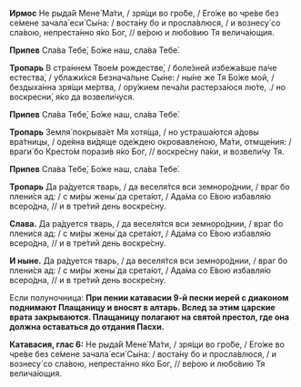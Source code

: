 **Ирмос** Не рыда́й Мене́ Ма́ти, / зря́щи во гро́бе, / Его́же во чре́ве без се́мене зачала́ еси́ Сы́на: / воста́ну бо и просла́влюся, / и вознесу́ со сла́вою, непреста́нно я́ко Бог, // ве́рою и любо́вию Тя велича́ющия.

**Припев** Сла́ва Тебе́, Бо́же наш, сла́ва Тебе́.

**Тропарь** В стра́ннем Твое́м рождестве́, / боле́зней избежа́вше па́че естества́, / ублажи́хся Безнача́льне Сы́не: / ны́не же Тя Бо́же мой, / бездыха́нна зря́щи ме́ртва, / ору́жием печа́ли растерза́юся лю́те, ./ но воскресни́, я́ко да возвели́чуся.

**Припев** Сла́ва Тебе́, Бо́же наш, сла́ва Тебе́.

**Тропарь** Земля́ покрыва́ет Мя хотя́ща, / но устраша́ются а́довы вра́тницы, / оде́яна ви́дяще оде́ждею окровавле́ною, Ма́ти, отмще́ния: / враги́ бо Кресто́м порази́в я́ко Бог, // воскре́сну па́ки, и возвели́чу Тя.

**Припев** Сла́ва Тебе́, Бо́же наш, сла́ва Тебе́.

**Тропарь** Да ра́дуется тварь, / да веселя́тся вси земноро́днии, / враг бо плени́ся ад: / с ми́ры жены́ да срета́ют, / Ада́ма со Е́вою избавля́ю всеро́дна, // и в тре́тий день воскре́сну.

**Слава.** Да ра́дуется тварь, / да веселя́тся вси земноро́днии, / враг бо плени́ся ад: / с ми́ры жены́ да срета́ют, / Ада́ма со Е́вою избавля́ю всеро́дна, // и в тре́тий день воскре́сну.

**И ныне.** Да ра́дуется тварь, / да веселя́тся вси земноро́днии, / враг бо плени́ся ад: / с ми́ры жены́ да срета́ют, / Ада́ма со Е́вою избавля́ю всеро́дна, // и в тре́тий день воскре́сну.

Если полуночница: **При пении катавасии 9‐й песни иерей с диаконом поднимают Плащаницу и вносят в алтарь. Вслед за этим царские врата закрываются. Плащаницу полагают на святой престол, где она должна оставаться до отдания Пасхи.**

**Катавасия, глас 6:** Не рыда́й Мене́ Ма́ти, / зря́щи во гро́бе, / Его́же во чре́ве без се́мене зачала́ еси́ Сы́на: / воста́ну бо и просла́влюся, / и вознесу́ со сла́вою, непреста́нно я́ко Бог, // ве́рою и любо́вию Тя велича́ющия.
